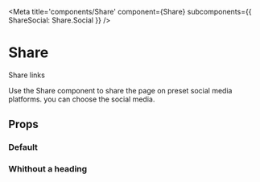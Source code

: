 
<Meta
  title='components/Share'
  component={Share}
  subcomponents={{ ShareSocial: Share.Social }}
/>

# Share

Share links

Use the Share component to share the page on preset social media platforms. you can choose the social media.

## Props

<ArgsTable of={Share} />

### Default

<Canvas>
  <Story name='Default'>
    <Share heading='Share:'>
      <Share.Social
        social='facebook'
        title='Facebook'
        to='https://www.facebook.com/'
      />
      <Share.Social
        social='linkedin'
        title='Linkedin'
        to='https://www.linkedin.com/'
        summary='A summary of the site'
        source='The source'
      />
      <Share.Social social='reddit' title='Reddit' to='https://www.reddit.com/' />
      <Share.Social
        social='twitter'
        title='Twitter'
        to='https://twitter.com/'
        handler='a handler'
        hashtags={["#firsthashtag", "#secondhashtag"]}
      />
      <Share.Social
        social='whatsapp'
        title='https://octahedroid.com'
        to='/'
        separator='/'
      />
    </Share>
  </Story>
</Canvas>

### Whithout a heading

<Canvas>
  <Story name='Whithout a heading'>
    <Share>
      <Share.Social
        social='facebook'
        title='Facebook'
        to='https://www.facebook.com/'
      />
      <Share.Social
        social='linkedin'
        title='Linkedin'
        to='https://www.linkedin.com/'
        summary='A summary of the site'
        source='The source'
      />
      <Share.Social social='reddit' title='Reddit' to='https://www.reddit.com/' />
      <Share.Social
        social='twitter'
        title='Twitter'
        to='https://twitter.com/'
        handler='a handler'
        hashtags={["#firsthashtag", "#secondhashtag"]}
      />
      <Share.Social
        social='whatsapp'
        title='https://octahedroid.com'
        to='/'
        separator='/'
      />
    </Share>
  </Story>
</Canvas>

